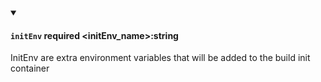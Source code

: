 
<details className="config-field" data-expandable="false" open>
<summary>

#### `initEnv` <span class="config-field-required" data-required="false">required</span> <span class="config-field-type">&lt;initEnv_name&gt;:string</span> <span class="config-field-default"></span> <span class="config-field-enum"></span>

InitEnv are extra environment variables that will be added to the build init container

</summary>



</details>
